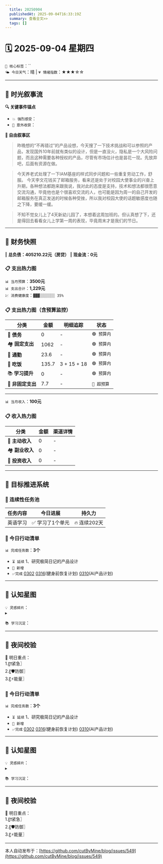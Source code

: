 ```yaml
---
  title: 20250904
  publishedAt: 2025-09-04T16:33:19Z
  summary: 查看全文>>
  tags: []
---
```


# 🗓️ 2025-09-04 星期四  
`🔑 核心标签`：``  
`🌤️ 今日天气`：晴 | `💗 情绪指数`：★★★☆☆   

---


## 🌊 **时光叙事流**
**🔍 关键事件锚点**  
- `💥 强烈感受`：            
- `🎉 意外收获`：           

**📖 自由叙事区**  
> 昨晚想的“不再错过”的产品设想，今天搜了一下技术挑战和可以参照的产品，发现国外10年前就有类似的设计，但是一直没火，隐私是一个大风险问题，而且这种需要各种授权的产品，尽管有市场估计也是昙花一现。先放弃吧，后面有资源在做。

> 今天养老式处理了一下IAM基座的样式同步问题和一些重复劳动工作，舒服。
> 今天李文花钱买了邮箱服务，看来还是处于对校园大使事业的兴奋上升期，各种想法都跑来跟我说，我对此的态度是支持，技术和想法都很愿意交流沟通，毕竟他也是个很喜欢交流的人，也可能是因为周一的自己开发的邮箱服务在真正发送的时候各种受挫，所以我对校园大使的话题敏感度也随之下降，要缓一缓。

> 不知不觉女儿上了4天新幼儿园了，本想着这周加班的。但认真想了下，还是得回去看看女儿上学第一周的表现，毕竟周末才是我们的节日。

---

## 💸 **财务快照**
‖ **总负债：405210.22元（房贷）**
‖ **现金流：0元**

### 📋 支出热力图

`📊 当月预算`：**3500元**  
`📊 支出合计`：**1,229元**  
`💹 消费健康度`：`▓▓▓░░░░░░░ 35%`  
### 📋 支出热力图（含预算监控）
| 分类         | 金额    | 明细追踪                  | 状态           |
|--------------|---------|---------------------------|----------------|
| 🏦 **债务**    | 0   |  -  | `🟢 预算内`   |
| 🏘️ **固定支出** | 1062     |  -  | `🟢 预算内`     |
| 🚌 **通勤**     | 23.6   |  - | `🟢 预算内`     |
| 🍜 **吃饭**     | 135.7  | 3 + 15 + 18  | `🟢 预算内`   |
| 📚 **学习提升** | 0      | -     | `🟢 预算内`     |
| 🎲 **非固定支出** | 7.7   |  -  | `🔴 超预算`  |
---

`📊 当月收入`：**100元**  

### 📋 收入热力图
| 分类         | 金额    | 渠道详情             |
|--------------|---------|-------------------------|
| 🏦 **主动收入**  | 0                | -        |
| 🏘️ **副业收入**  | 0                | -        |
| 🚌 **投资收入**  | 0                | -        |



---

## 🎯 **目标推进系统**

### 🔄 连续性任务池
| 任务内容                | 今日进展          | 持久力     |
|-------------------------|-------------------|------------|
| 英语学习         | ✅ 学习了1个单元 | 🔥 连续202天  |




### 📌 今日行动清单

`📊 完成任务数`：**3个**  
- `⏳ 延续` 1、研究极简日记的产品设计             
- `🚩 新增`   
- `✅完成` [0302](note://WEB9685e40ae7a6464db1196641a1ffd0ee)   [0316](note://WEBc1fcc89ec3e741538b703e8017b38c9f)(健身前恢复计划)  [0310](note://WEBfc89f9187c014fbe9fab88e2d09b4bde)(AI产品计划)


---

## 🌌 **认知星图**
`💡 灵感碎片`：  
▸ 


`📚 学习沉淀`：  
>    

---

## 🌃 夜间校验

🚀 明日重点：  
1.〖❗紧急〗  
2.〖🛡️防御〗  
3.〖⚡能量〗



### 📌 今日行动清单

`📊 完成任务数`：**3个**  
- `⏳ 延续` 1、研究极简日记的产品设计             
- `🚩 新增`   
- `✅完成` [0302](note://WEB9685e40ae7a6464db1196641a1ffd0ee)   [0316](note://WEBc1fcc89ec3e741538b703e8017b38c9f)(健身前恢复计划)  [0310](note://WEBfc89f9187c014fbe9fab88e2d09b4bde)(AI产品计划)


---

## 🌌 **认知星图**
`💡 灵感碎片`：  
▸ 


`📚 学习沉淀`：  
>    

---

## 🌃 夜间校验

🚀 明日重点：  
1.〖❗紧急〗  
2.〖🛡️防御〗  
3.〖⚡能量〗

---
本人自动发布于：[https://github.com/cutByMine/blog/issues/549](https://github.com/cutByMine/blog/issues/549)
